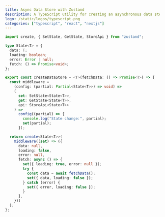 ```yaml
---
title: Async Data Store with Zustand
description: A TypeScript utility for creating an asynchronous data store using Zustand. This snippet defines a generic createDataStore function that sets up a Zustand store with state for data, loading status, and errors. It includes a fetch method to asynchronously update the state based on the provided fetchData function."
logo: /static/logos/typescript.png
categories: ["typescript", "react", "nextjs"]
---
```


```ts
import create, { SetState, GetState, StoreApi } from "zustand";

type State<T> = {
  data: T;
  loading: boolean;
  error: Error | null;
  fetch: () => Promise<void>;
};

export const createDataStore = <T>(fetchData: () => Promise<T>) => {
  const middleware =
    (config: (partial: Partial<State<T>>) => void) =>
    (
      set: SetState<State<T>>,
      get: GetState<State<T>>,
      api: StoreApi<State<T>>
    ) =>
      config((partial) => {
        console.log("State change:", partial);
        set(partial);
      });

  return create<State<T>>(
    middleware((set) => ({
      data: null,
      loading: false,
      error: null,
      fetch: async () => {
        set({ loading: true, error: null });
        try {
          const data = await fetchData();
          set({ data, loading: false });
        } catch (error) {
          set({ error, loading: false });
        }
      },
    }))
  );
};
```
